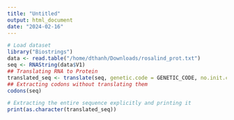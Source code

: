 ```yaml
---
title: "Untitled"
output: html_document
date: "2024-02-16"
---
```


```r
# Load dataset
library("Biostrings")
data <- read.table("/home/dthanh/Downloads/rosalind_prot.txt")
seq <- RNAString(data$V1)
## Translating RNA to Protein
translated_seq <- translate(seq, genetic.code = GENETIC_CODE, no.init.codon = FALSE, if.fuzzy.codon = "error")
## Extracting codons without translating them
codons(seq)

# Extracting the entire sequence explicitly and printing it
print(as.character(translated_seq))




```

